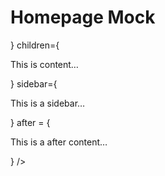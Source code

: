 

<Meta title="Mock/Homepage Mock" />

# Homepage Mock

<Canvas>
  <Story name="Homepage Mock">
    <ContentSidebarLayout
      before={
        <HeroCard
          image={{
            altText: 'Warm Cherry Tomatoes',
            url: 'https://res.cloudinary.com/hksqkdlah/image/upload/SFS_Broiled_Chicken_with_Gravy_379_rx4dzb.jpg',
          }}
          author={{
            id: 156,
            firstName: 'Kevin',
            lastName: 'Pang',
            image:
            {
              altText: 'Kevin Pang',
              cloudinaryUrl: 'https://res.cloudinary.com/hksqkdlah/image/upload/c_fill,dpr_2.0,f_auto,fl_lossy.progressive.strip_profile,g_faces:auto,q_auto:low/AKO%20Articles/Author_Headshots/staff_kevin_pang'
            },
            inactive: false,
          }}
          headline="Your Summer Needs These Three Tomato Sandwiches"
        />
      }
      children={
        <p>This is content…</p>
      }
      sidebar={
        <p>This is a sidebar…</p>
      }
      after = {
        <p>This is a after content…</p>
      }
    />
  </Story>
</Canvas>